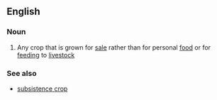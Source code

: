 ==English==

===Noun===
{{wikipedia}}
{{en-noun|sg=[[cash]] [[crop]]}}

# Any crop that is grown for [[sale]] rather than for personal [[food]] or for [[feeding]] to [[livestock]]

===See also===
*[[subsistence crop]]